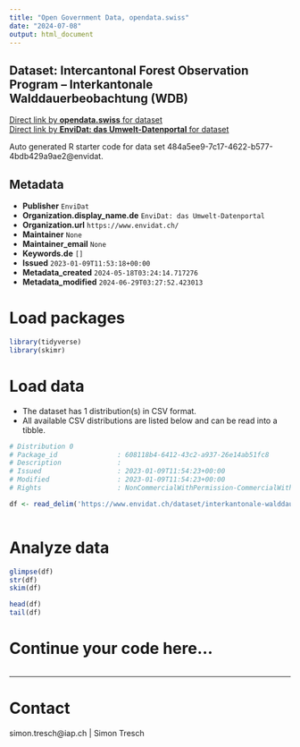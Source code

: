 ```yaml
---
title: "Open Government Data, opendata.swiss"
date: "2024-07-08"
output: html_document
---
```


## Dataset: Intercantonal Forest Observation Program – Interkantonale Walddauerbeobachtung (WDB)



[Direct link by **opendata.swiss** for dataset](https://opendata.swiss/de/dataset/intercantonal-forest-observation-program-interkantonale-walddauerbeobachtung-wdb)<br>
[Direct link by **EnviDat: das Umwelt-Datenportal** for dataset](https://www.envidat.ch/#/metadata/interkantonale-walddauerbeobachtung-wdb)

Auto generated R starter code for data set 484a5ee9-7c17-4622-b577-4bdb429a9ae2@envidat.

## Metadata

- **Publisher** `EnviDat`
- **Organization.display_name.de** `EnviDat: das Umwelt-Datenportal`
- **Organization.url** `https://www.envidat.ch/`
- **Maintainer** `None`
- **Maintainer_email** `None`
- **Keywords.de** `[]`
- **Issued** `2023-01-09T11:53:18+00:00`
- **Metadata_created** `2024-05-18T03:24:14.717276`
- **Metadata_modified** `2024-06-29T03:27:52.423013`


# Load packages

```r

library(tidyverse)
library(skimr)

```

# Load data

-   The dataset has 1 distribution(s) in CSV format.
-   All available CSV distributions are listed below and can be read into a tibble.

```r

# Distribution 0
# Package_id               : 608118b4-6412-43c2-a937-26e14ab51fc8
# Description              : 
# Issued                   : 2023-01-09T11:54:23+00:00
# Modified                 : 2023-01-09T11:54:23+00:00
# Rights                   : NonCommercialWithPermission-CommercialWithPermission-ReferenceRequired

df <- read_delim('https://www.envidat.ch/dataset/interkantonale-walddauerbeobachtung-wdb/resource/7fc6005b-6d01-4142-b843-e659a0f74772')



```

# Analyze data

```r

glimpse(df)
str(df)
skim(df)

head(df)
tail(df)

```

# Continue your code here...

```r

```

------------------------------------------------------------------------

# Contact

simon.tresch@iap.ch | Simon Tresch
